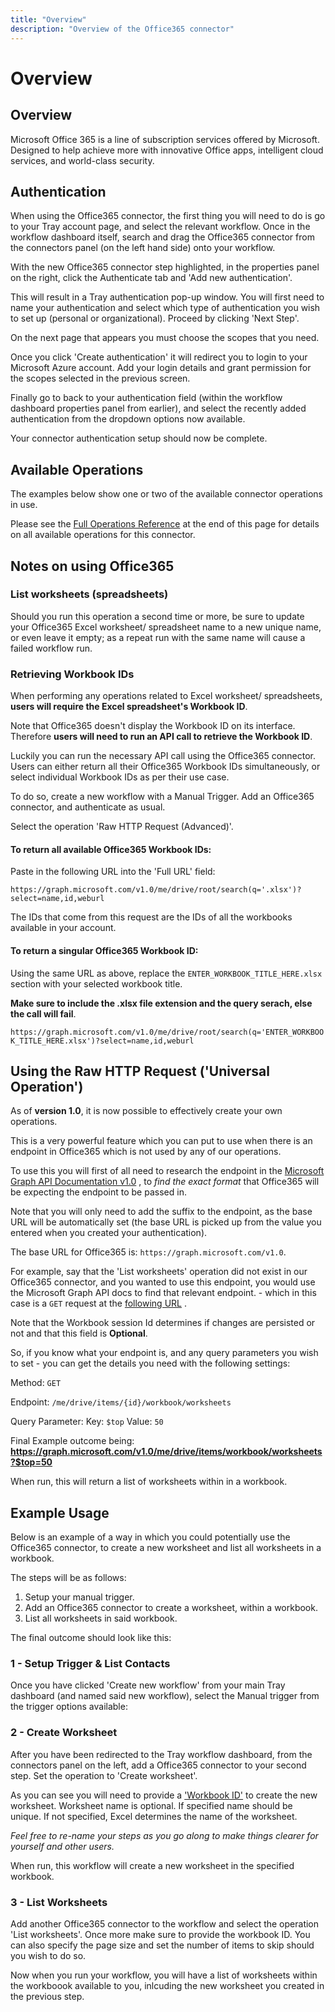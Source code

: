 ```yaml
---
title: "Overview"
description: "Overview of the Office365 connector"
---
```


# Overview

## Overview

Microsoft Office 365 is a line of subscription services offered by Microsoft. Designed to help achieve more with innovative Office apps, intelligent cloud services, and world-class security.

## Authentication

When using the Office365 connector, the first thing you will need to do is go to your Tray account page, and select the relevant workflow. Once in the workflow dashboard itself, search and drag the Office365 connector from the connectors panel (on the left hand side) onto your workflow.

With the new Office365 connector step highlighted, in the properties panel on the right, click the Authenticate tab and 'Add new authentication'.

This will result in a Tray authentication pop-up window. You will first need to name your authentication and select which type of authentication you wish to set up (personal or organizational). Proceed by clicking 'Next Step'.

On the next page that appears you must choose the scopes that you need.

Once you click 'Create authentication' it will redirect you to login to your Microsoft Azure account. Add your login details and grant permission for the scopes selected in the previous screen.

Finally go to back to your authentication field (within the workflow dashboard properties panel from earlier), and select the recently added authentication from the dropdown options now available.

Your connector authentication setup should now be complete.

## Available Operations

The examples below show one or two of the available connector operations in use.

Please see the [Full Operations Reference](#operationsFull) at the end of this page for details on all available operations for this connector.

## Notes on using Office365

### List worksheets (spreadsheets)

Should you run this operation a second time or more, be sure to update your Office365 Excel worksheet/ spreadsheet name to a new unique name, or even leave it empty; as a repeat run with the same name will cause a failed workflow run.

### Retrieving Workbook IDs

When performing any operations related to Excel worksheet/ spreadsheets, **users will require the Excel spreadsheet's Workbook ID**.

Note that Office365 doesn't display the Workbook ID on its interface. Therefore **users will need to run an API call to retrieve the Workbook ID**.

Luckily you can run the necessary API call using the Office365 connector. Users can either return all their Office365 Workbook IDs simultaneously, or select individual Workbook IDs as per their use case.

To do so, create a new workflow with a Manual Trigger. Add an Office365 connector, and authenticate as usual.

Select the operation 'Raw HTTP Request (Advanced)'.

#### To return all available Office365 Workbook IDs:

Paste in the following URL into the 'Full URL' field:

`https://graph.microsoft.com/v1.0/me/drive/root/search(q='.xlsx')?select=name,id,weburl`

The IDs that come from this request are the IDs of all the workbooks available in your account.

#### To return a singular Office365 Workbook ID:

Using the same URL as above, replace the `ENTER_WORKBOOK_TITLE_HERE.xlsx` section with your selected workbook title.

**Make sure to include the  .xlsx  file extension and the query serach, else the call will fail**.

`https://graph.microsoft.com/v1.0/me/drive/root/search(q='ENTER_WORKBOOK_TITLE_HERE.xlsx')?select=name,id,weburl`

## Using the Raw HTTP Request ('Universal Operation')

As of **version 1.0**, it is now possible to effectively create your own operations.

This is a very powerful feature which you can put to use when there is an endpoint in Office365 which is not used by any of our operations.

To use this you will first of all need to research the endpoint in the [ Microsoft Graph API Documentation v1.0](https://docs.microsoft.com/en-us/graph/overview?view=graph-rest-1.0) , to *find the exact format* that Office365 will be expecting the endpoint to be passed in.

Note that you will only need to add the suffix to the endpoint, as the base URL will be automatically set (the base URL is picked up from the value you entered when you created your authentication).

The base URL for Office365 is: `https://graph.microsoft.com/v1.0`.

For example, say that the 'List worksheets' operation did not exist in our Office365 connector, and you wanted to use this endpoint, you would use the Microsoft Graph API docs to find that relevant endpoint. - which in this case is a `GET` request at the [ following URL](https://docs.microsoft.com/en-us/graph/api/workbook-list-worksheets?view=graph-rest-1.0&tabs=http) .

Note that the Workbook session Id determines if changes are persisted or not and that this field is **Optional**.

So, if you know what your endpoint is, and any query parameters you wish to set - you can get the details you need with the following settings:

Method: `GET`

Endpoint: `/me/drive/items/{id}/workbook/worksheets`

Query Parameter: Key: `$top` Value: `50`

Final Example outcome being: **https://graph.microsoft.com/v1.0/me/drive/items/workbook/worksheets?$top=50**

When run, this will return a list of worksheets within in a workbook.

## Example Usage

Below is an example of a way in which you could potentially use the Office365 connector, to create a new worksheet and list all worksheets in a workbook.

The steps will be as follows:

1. Setup your manual trigger.
2. Add an Office365 connector to create a worksheet, within a workbook.
3. List all worksheets in said workbook.

The final outcome should look like this:

### 1 - Setup Trigger & List Contacts

Once you have clicked 'Create new workflow' from your main Tray dashboard (and named said new workflow), select the Manual trigger from the trigger options available:

### 2 - Create Worksheet

After you have been redirected to the Tray workflow dashboard, from the connectors panel on the left, add a Office365 connector to your second step. Set the operation to 'Create worksheet'.

As you can see you will need to provide a ['Workbook ID'](#retrieve-the-workbook-id) to create the new worksheet. Worksheet name is optional. If specified name should be unique. If not specified, Excel determines the name of the worksheet.

*Feel free to re-name your steps as you go along to make things clearer for yourself and other users.*

When run, this workflow will create a new worksheet in the specified workbook.

### 3 - List Worksheets

Add another Office365 connector to the workflow and select the operation 'List worksheets'. Once more make sure to provide the workbook ID. You can also specify the page size and set the number of items to skip should you wish to do so.

Now when you run your workflow, you will have a list of worksheets within the workboook available to you, inlcuding the new worksheet you created in the previous step.
